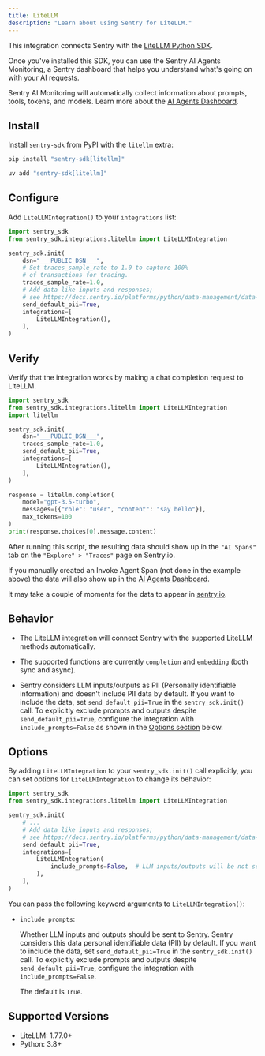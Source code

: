 ```yaml
---
title: LiteLLM
description: "Learn about using Sentry for LiteLLM."
---
```


This integration connects Sentry with the [LiteLLM Python SDK](https://github.com/BerriAI/litellm).

Once you've installed this SDK, you can use the Sentry AI Agents Monitoring, a Sentry dashboard that helps you understand what's going on with your AI requests.

Sentry AI Monitoring will automatically collect information about prompts, tools, tokens, and models. Learn more about the [AI Agents Dashboard](/product/insights/ai/agents).

## Install

Install `sentry-sdk` from PyPI with the `litellm` extra:

```bash {tabTitle:pip}
pip install "sentry-sdk[litellm]"
```

```bash {tabTitle:uv}
uv add "sentry-sdk[litellm]"
```

## Configure

Add `LiteLLMIntegration()` to your `integrations` list:

```python
import sentry_sdk
from sentry_sdk.integrations.litellm import LiteLLMIntegration

sentry_sdk.init(
    dsn="___PUBLIC_DSN___",
    # Set traces_sample_rate to 1.0 to capture 100%
    # of transactions for tracing.
    traces_sample_rate=1.0,
    # Add data like inputs and responses;
    # see https://docs.sentry.io/platforms/python/data-management/data-collected/ for more info
    send_default_pii=True,
    integrations=[
        LiteLLMIntegration(),
    ],
)
```

## Verify

Verify that the integration works by making a chat completion request to LiteLLM.

```python
import sentry_sdk
from sentry_sdk.integrations.litellm import LiteLLMIntegration
import litellm

sentry_sdk.init(
    dsn="___PUBLIC_DSN___",
    traces_sample_rate=1.0,
    send_default_pii=True,
    integrations=[
        LiteLLMIntegration(),
    ],
)

response = litellm.completion(
    model="gpt-3.5-turbo",
    messages=[{"role": "user", "content": "say hello"}],
    max_tokens=100
)
print(response.choices[0].message.content)
```

After running this script, the resulting data should show up in the `"AI Spans"` tab on the `"Explore" > "Traces"` page on Sentry.io.

If you manually created an <PlatformLink to="/tracing/instrumentation/custom-instrumentation/ai-agents-module/#invoke-agent-span">Invoke Agent Span</PlatformLink> (not done in the example above) the data will also show up in the [AI Agents Dashboard](/product/insights/ai/agents).

It may take a couple of moments for the data to appear in [sentry.io](https://sentry.io).

## Behavior

- The LiteLLM integration will connect Sentry with the supported LiteLLM methods automatically.

- The supported functions are currently `completion` and `embedding` (both sync and async).

- Sentry considers LLM inputs/outputs as PII (Personally identifiable information) and doesn't include PII data by default. If you want to include the data, set `send_default_pii=True` in the `sentry_sdk.init()` call. To explicitly exclude prompts and outputs despite `send_default_pii=True`, configure the integration with `include_prompts=False` as shown in the [Options section](#options) below.

## Options

By adding `LiteLLMIntegration` to your `sentry_sdk.init()` call explicitly, you can set options for `LiteLLMIntegration` to change its behavior:

```python
import sentry_sdk
from sentry_sdk.integrations.litellm import LiteLLMIntegration

sentry_sdk.init(
    # ...
    # Add data like inputs and responses;
    # see https://docs.sentry.io/platforms/python/data-management/data-collected/ for more info
    send_default_pii=True,
    integrations=[
        LiteLLMIntegration(
            include_prompts=False,  # LLM inputs/outputs will be not sent to Sentry, despite send_default_pii=True
        ),
    ],
)
```

You can pass the following keyword arguments to `LiteLLMIntegration()`:

- `include_prompts`:

  Whether LLM inputs and outputs should be sent to Sentry. Sentry considers this data personal identifiable data (PII) by default. If you want to include the data, set `send_default_pii=True` in the `sentry_sdk.init()` call. To explicitly exclude prompts and outputs despite `send_default_pii=True`, configure the integration with `include_prompts=False`.

  The default is `True`.

## Supported Versions

- LiteLLM: 1.77.0+
- Python: 3.8+
